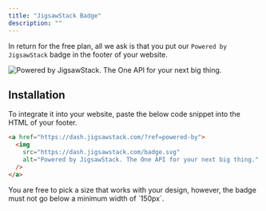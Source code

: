 ```yaml
---
title: "JigsawStack Badge"
description: ""
---
```


In return for the free plan, all we ask is that you put our `Powered by JigsawStack` badge in the footer of your website.

<Frame>
  <img
    src="https://dash.jigsawstack.com/badge.svg"
    alt="Powered by JigsawStack. The One API for your next big thing."
  />
</Frame>

## Installation

To integrate it into your website, paste the below code snippet into the HTML of your footer.

```html
<a href="https://dash.jigsawstack.com/?ref=powered-by">
  <img
    src="https://dash.jigsawstack.com/badge.svg"
    alt="Powered by JigsawStack. The One API for your next big thing."
  />
</a>
```

<Info>
  You are free to pick a size that works with your design, however, the badge
  must not go below a minimum width of `150px`.
</Info>
